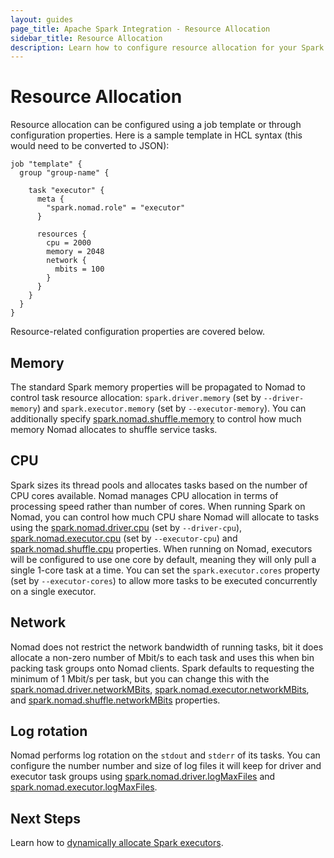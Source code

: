 ```yaml
---
layout: guides
page_title: Apache Spark Integration - Resource Allocation
sidebar_title: Resource Allocation
description: Learn how to configure resource allocation for your Spark applications.
---
```


# Resource Allocation

Resource allocation can be configured using a job template or through
configuration properties. Here is a sample template in HCL syntax (this would
need to be converted to JSON):

```hcl
job "template" {
  group "group-name" {

    task "executor" {
      meta {
        "spark.nomad.role" = "executor"
      }

      resources {
        cpu = 2000
        memory = 2048
        network {
          mbits = 100
        }
      }
    }
  }
}
```

Resource-related configuration properties are covered below.

## Memory

The standard Spark memory properties will be propagated to Nomad to control
task resource allocation: `spark.driver.memory` (set by `--driver-memory`) and
`spark.executor.memory` (set by `--executor-memory`). You can additionally specify
[spark.nomad.shuffle.memory](/guides/analytical-workloads/spark/configuration#spark-nomad-shuffle-memory)
to control how much memory Nomad allocates to shuffle service tasks.

## CPU

Spark sizes its thread pools and allocates tasks based on the number of CPU
cores available. Nomad manages CPU allocation in terms of processing speed
rather than number of cores. When running Spark on Nomad, you can control how
much CPU share Nomad will allocate to tasks using the
[spark.nomad.driver.cpu](/guides/analytical-workloads/spark/configuration#spark-nomad-driver-cpu)
(set by `--driver-cpu`),
[spark.nomad.executor.cpu](/guides/analytical-workloads/spark/configuration#spark-nomad-executor-cpu)
(set by `--executor-cpu`) and
[spark.nomad.shuffle.cpu](/guides/analytical-workloads/spark/configuration#spark-nomad-shuffle-cpu)
properties. When running on Nomad, executors will be configured to use one core
by default, meaning they will only pull a single 1-core task at a time. You can
set the `spark.executor.cores` property (set by `--executor-cores`) to allow
more tasks to be executed concurrently on a single executor.

## Network

Nomad does not restrict the network bandwidth of running tasks, bit it does
allocate a non-zero number of Mbit/s to each task and uses this when bin packing
task groups onto Nomad clients. Spark defaults to requesting the minimum of 1
Mbit/s per task, but you can change this with the
[spark.nomad.driver.networkMBits](/guides/analytical-workloads/spark/configuration#spark-nomad-driver-networkmbits),
[spark.nomad.executor.networkMBits](/guides/analytical-workloads/spark/configuration#spark-nomad-executor-networkmbits), and
[spark.nomad.shuffle.networkMBits](/guides/analytical-workloads/spark/configuration#spark-nomad-shuffle-networkmbits)
properties.

## Log rotation

Nomad performs log rotation on the `stdout` and `stderr` of its tasks. You can
configure the number number and size of log files it will keep for driver and
executor task groups using
[spark.nomad.driver.logMaxFiles](/guides/analytical-workloads/spark/configuration#spark-nomad-driver-logmaxfiles)
and [spark.nomad.executor.logMaxFiles](/guides/analytical-workloads/spark/configuration#spark-nomad-executor-logmaxfiles).

## Next Steps

Learn how to [dynamically allocate Spark executors](/guides/analytical-workloads/spark/dynamic).
